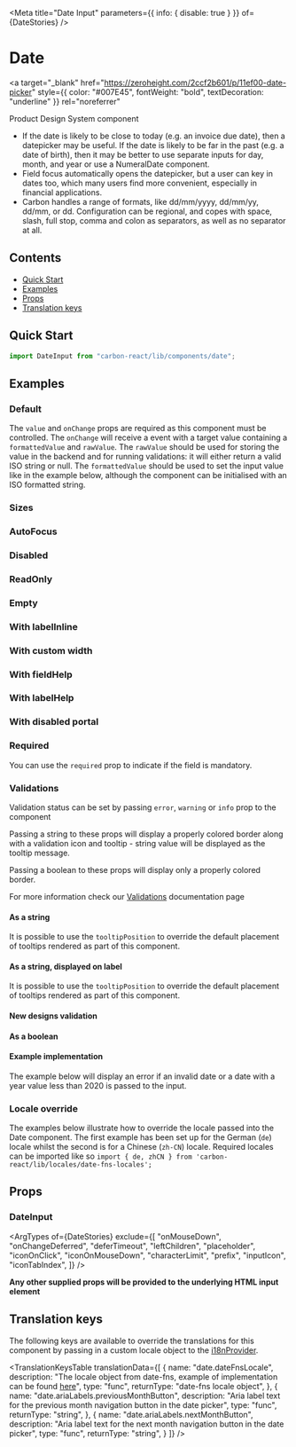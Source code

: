 

<Meta
  title="Date Input"
  parameters={{ info: { disable: true } }}
  of={DateStories}
/>

# Date

<a
  target="_blank"
  href="https://zeroheight.com/2ccf2b601/p/11ef00-date-picker"
  style={{ color: "#007E45", fontWeight: "bold", textDecoration: "underline" }}
  rel="noreferrer"
>
  Product Design System component
</a>

- If the date is likely to be close to today (e.g. an invoice due date), then a datepicker may be useful. If the date is likely to be far in the past (e.g. a date of birth), then it may be better to use separate inputs for day, month, and year or use a NumeralDate component.
- Field focus automatically opens the datepicker, but a user can key in dates too, which many users find more convenient, especially in financial applications.
- Carbon handles a range of formats, like dd/mm/yyyy, dd/mm/yy, dd/mm, or dd. Configuration can be regional, and copes with space, slash, full stop, comma and colon as separators, as well as no separator at all.

## Contents

- [Quick Start](#quick-start)
- [Examples](#examples)
- [Props](#props)
- [Translation keys](#translation-keys)

## Quick Start

```javascript
import DateInput from "carbon-react/lib/components/date";
```

## Examples

### Default

The `value` and `onChange` props are required as this component must be controlled. The `onChange` will receive a event
with a target value containing a `formattedValue` and `rawValue`. The `rawValue` should be used for storing the value
in the backend and for running validations: it will either return a valid ISO string or null. The `formattedValue` should
be used to set the input value like in the example below, although the component can be initialised with an ISO formatted string.

<Canvas name="default" of={DateStories.Default} />

### Sizes

<Canvas name="sizes" of={DateStories.Sizes} />

### AutoFocus

<Canvas name="autoFocus" of={DateStories.AutoFocus} />

### Disabled

<Canvas name="disabled" of={DateStories.Disabled} />

### ReadOnly

<Canvas name="readOnly" of={DateStories.ReadOnly} />

### Empty

<Canvas name="empty" of={DateStories.Empty} />

### With labelInline

<Canvas name="with labelInline" of={DateStories.WithLabelInline} />

### With custom width

<Canvas name="with custom width" of={DateStories.WithCustomWidth} />

### With fieldHelp

<Canvas name="with fieldHelp" of={DateStories.WithFieldHelp} />

### With labelHelp

<Canvas name="with labelHelp" of={DateStories.WithLabelHelp} />

### With disabled portal

<Canvas name="with disabled portal" of={DateStories.WithDisabledPortal} />

### Required

You can use the `required` prop to indicate if the field is mandatory.

<Canvas name="required" of={DateStories.Required} />

### Validations

Validation status can be set by passing `error`, `warning` or `info` prop to the component

Passing a string to these props will display a properly colored border along with a validation icon and tooltip - string value will be displayed as the tooltip message.

Passing a boolean to these props will display only a properly colored border.

For more information check our [Validations](?path=/docs/documentation-validations--page "Validations") documentation page

#### As a string

<Canvas
  name="validations - string - component"
  of={DateStories.ValidationsStringComponent}
/>

It is possible to use the `tooltipPosition` to override the default placement of tooltips rendered as part of this component.

<Canvas
  name="validations - string - with tooltipPosition overriden - component"
  of={DateStories.ValidationsStringWithTooltipPositionOverriddenComponent}
/>

#### As a string, displayed on label

<Canvas
  name="validations - string - label"
  of={DateStories.ValidationsStringLabel}
/>

It is possible to use the `tooltipPosition` to override the default placement of tooltips rendered as part of this component.

<Canvas
  name="validations - string - with tooltipPosition overriden - label"
  of={DateStories.ValidationsStringWithTooltipPositionOverriddenLabel}
/>

#### New designs validation

<Canvas
  name="validations - string - new design"
  of={DateStories.ValidationsStringNewDesign}
/>

#### As a boolean

<Canvas name="validations - boolean" of={DateStories.ValidationsBoolean} />

#### Example implementation

The example below will display an error if an invalid date or a date with a year value less than 2020 is passed to the input.

<Canvas
  name="validations - example implementation"
  of={DateStories.ValidationsExampleImplementation}
/>

### Locale override

The examples below illustrate how to override the locale passed into the Date component. The first example has been set up for
the German (`de`) locale whilst the second is for a Chinese (`zh-CN`) locale. Required locales can be imported like so `import { de, zhCN } from 'carbon-react/lib/locales/date-fns-locales';`

<Canvas
  name="locale override - example implementation"
  of={DateStories.LocaleOverrideExampleImplementation}
/>

## Props

### DateInput

<ArgTypes
  of={DateStories}
  exclude={[
    "onMouseDown",
    "onChangeDeferred",
    "deferTimeout",
    "leftChildren",
    "placeholder",
    "iconOnClick",
    "iconOnMouseDown",
    "characterLimit",
    "prefix",
    "inputIcon",
    "iconTabIndex",
  ]}
/>

**Any other supplied props will be provided to the underlying HTML input element**

## Translation keys

The following keys are available to override the translations for this component by passing in a custom locale object to the
[i18nProvider](https://carbon.sage.com/?path=/story/documentation-i18n--page).

<TranslationKeysTable
  translationData={[
    {
      name: "date.dateFnsLocale",
      description:
        "The locale object from date-fns, example of implementation can be found [here](#locale-override)",
      type: "func",
      returnType: "date-fns locale object",
    },
    {
      name: "date.ariaLabels.previousMonthButton",
      description:
        "Aria label text for the previous month navigation button in the date picker",
      type: "func",
      returnType: "string",
    },
    {
      name: "date.ariaLabels.nextMonthButton",
      description:
        "Aria label text for the next month navigation button in the date picker",
      type: "func",
      returnType: "string",
    }
  ]}
/>
